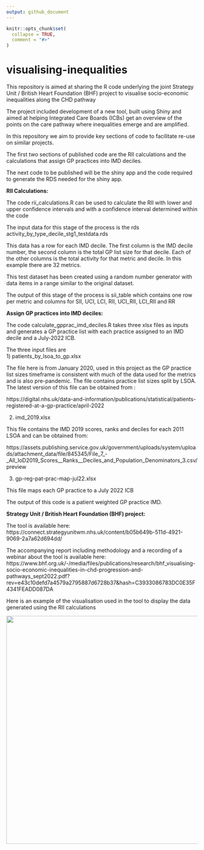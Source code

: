 ```yaml
---
output: github_document
---
```


<!-- README.md is generated from README.Rmd. Please edit that file -->

```r
knitr::opts_chunk$set(
  collapse = TRUE,
  comment = "#>"
)
```

# visualising-inequalities

<!-- badges: start -->
<!-- badges: end -->

This repository is aimed at sharing the R code underlying the joint Strategy Unit / British Heart Foundation (BHF) project to visualise socio-economic inequalities along the CHD pathway

The project included development of a new tool, built using Shiny and aimed at helping Integrated Care Boards (ICBs) get an overview of the points on the care pathway where inequalities emerge and are amplified.

In this repository we aim to provide key sections of code to facilitate re-use on similar projects.

The first two sections of published code are the RII calculations and the calculations that assign GP practices into IMD deciles.

The next code to be published will be the shiny app and the code required to generate the RDS needed for the shiny app.


**RII Calculations:**

The code rii_calculations.R can be used to calculate the RII with lower and upper confidence intervals and with a confidence interval determined within the code

The input data for this stage of the process is the rds activity_by_type_decile_stg1_testdata.rds

This data has a row for each IMD decile. The first column is the IMD decile
number, the second column is the total GP list size for that decile.
Each of the other columns is the total activity for that metric and decile.
In this example there are 32 metrics.

This test dataset has been created using a random number generator with data
items in a range similar to the original dataset.

The output of this stage of the process is sii_table which contains one row per metric and columns for SII, UCI, LCI, RII, UCI_RII, LCI_RII and RR


**Assign GP practices into IMD deciles:**

The code calculate_gpprac_imd_deciles.R takes three xlsx files as inputs and generates a GP practice list with each practice assigned to an IMD decile and a July-2022 ICB.

The three input files are  
1)  patients_by_lsoa_to_gp.xlsx
      
The file here is from January 2020, used in this project as the GP practice list sizes timeframe is consistent with much of the data used for the metrics and is also pre-pandemic. The file contains practice list sizes split by LSOA. The latest version of this file can be obtained from :
  
  https://digital.nhs.uk/data-and-information/publications/statistical/patients-registered-at-a-gp-practice/april-2022

2) imd_2019.xlsx

This file contains the IMD 2019 scores, ranks and deciles for each 2011 LSOA and can be obtained from:

  https://assets.publishing.service.gov.uk/government/uploads/system/uploads/attachment_data/file/845345/File_7_-_All_IoD2019_Scores__Ranks__Deciles_and_Population_Denominators_3.csv/preview
  
3) gp-reg-pat-prac-map-jul22.xlsx

This file maps each GP practice to a July 2022 ICB  

The output of this code is a patient weighted GP practice IMD.

**Strategy Unit / British Heart Foundation (BHF) project:**

The tool is available here: https://connect.strategyunitwm.nhs.uk/content/b05b649b-511d-4921-9069-2a7a62d694dd/

The accompanying report including methodology and a recording of a webinar about the tool is available here: https://www.bhf.org.uk/-/media/files/publications/research/bhf_visualising-socio-economic-inequalities-in-chd-progression-and-pathways_sept2022.pdf?rev=e43c10defd7a4579a2795887d6728b37&hash=C3933086783DC0E35F4341FEADD087DA

Here is an example of the visualisation used in the tool to display the data generated using the RII calculations

<img src="img/example-chart.png" height="600"/>
